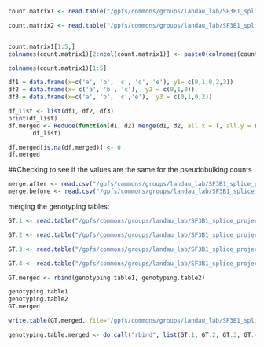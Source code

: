 
```r
count.matrix1 <- read.table("/gpfs/commons/groups/landau_lab/SF3B1_splice_project/9.Splice_pipeline_example_run/CH259/output_files/leafcutter_outputs/CH259_output/CH259_perind_numbers.counts.txt", header = T)

count.matrix2 <- read.table("/gpfs/commons/groups/landau_lab/SF3B1_splice_project/9.Splice_pipeline_example_run/CH305/output_files/leafcutter_outputs/CH305_output/CH305_perind_numbers.counts.txt", header = T)


count.matrix1[1:5,]
colnames(count.matrix1)[2:ncol(count.matrix1)] <- paste0(colnames(count.matrix1)[2:ncol(count.matrix1)],"_1")

colnames(count.matrix1)[1:5]
```




```r
df1 = data.frame(x=c('a', 'b', 'c', 'd', 'e'), y1= c(0,1,0,2,3))
df2 = data.frame(x= c('a', 'b', 'c'),  y2 = c(0,1,0))
df3 = data.frame(x=c('a', 'b', 'c','e'),  y3 = c(0,1,0,2))

df_list <- list(df1, df2, df3)
print(df_list)
df.merged <- Reduce(function(d1, d2) merge(d1, d2, all.x = T, all.y = F), 
       df_list)

df.merged[is.na(df.merged)] <- 0
df.merged

```



##Checking to see if the values are the same for the pseudobulking counts

```r
merge.after <- read.csv("/gpfs/commons/groups/landau_lab/SF3B1_splice_project/12.Bulk.PSI/output/CH259.CH305.all.intron.metadata.with.bulkPSI.ONT.tsv", sep="\t")
merge.before <- read.csv("/gpfs/commons/groups/landau_lab/SF3B1_splice_project/12.Bulk.PSI/output/CH259.CH305.merged.all.intron.metadata.with.bulkPSI.ONT.tsv", sep="\t")
```



merging the genotyping tables:
```r
GT.1 <- read.table("/gpfs/commons/groups/landau_lab/SF3B1_splice_project/3.Genotyping_info/ch_259.genotype.info.with.cell.type.txt")

GT.2 <- read.table("/gpfs/commons/groups/landau_lab/SF3B1_splice_project/3.Genotyping_info/ch_305.genotype.info.with.cell.type.txt")

GT.3 <- read.table("/gpfs/commons/groups/landau_lab/SF3B1_splice_project/3.Genotyping_info/ch_305.genotype.info.with.cell.type.txt")

GT.4 <- read.table("/gpfs/commons/groups/landau_lab/SF3B1_splice_project/3.Genotyping_info/ch_305.genotype.info.with.cell.type.txt")

GT.merged <- rbind(genotyping.table1, genotyping.table2)

genotyping.table1
genotyping.table2
GT.merged

write.table(GT.merged, file="/gpfs/commons/groups/landau_lab/SF3B1_splice_project/12.Bulk.PSI/merging.patient.data/CH259.CH305.merged.genotype.info.with.cell.type.txt", quote = F, row.names = T, col.names = T)

genotyping.table.merged <- do.call("rbind", list(GT.1, GT.2, GT.3, GT.4))
```



